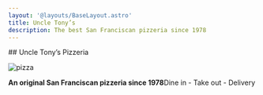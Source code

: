 ```yaml
---
layout: '@layouts/BaseLayout.astro'
title: Uncle Tony’s
description: The best San Franciscan pizzeria since 1978
---
```



<Hero>
## Uncle Tony’s Pizzeria

![pizza](https://api.doc2.site/v1/images/5c3307d4-6f77-469f-553f-fce0bb96b200.default.webp)

**An original San Franciscan pizzeria since 1978**Dine in - Take out - Delivery

</Hero>

<Frag></Frag>
